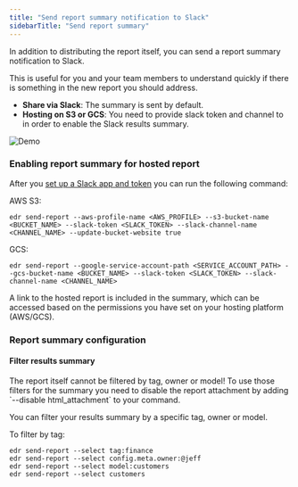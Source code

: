 ```yaml
---
title: "Send report summary notification to Slack"
sidebarTitle: "Send report summary"
---
```


In addition to distributing the report itself, you can send a report summary notification to Slack.

This is useful for you and your team members to understand quickly if there is something in the new report you should address.

- **Share via Slack**: The summary is sent by default.
- **Hosting on S3 or GCS**: You need to provide slack token and channel to in order to enable the Slack results summary.

<Frame>
  <img src="/pics/report_slack_summary.png" alt="Demo" />
</Frame>

### Enabling report summary for hosted report

After you [set up a Slack app and token](/oss/deployment-and-configuration/slack#slack-integration-setup) you can run the following command:

AWS S3:

```shell
edr send-report --aws-profile-name <AWS_PROFILE> --s3-bucket-name <BUCKET_NAME> --slack-token <SLACK_TOKEN> --slack-channel-name <CHANNEL_NAME> --update-bucket-website true
```

GCS:

```shell
edr send-report --google-service-account-path <SERVICE_ACCOUNT_PATH> --gcs-bucket-name <BUCKET_NAME> --slack-token <SLACK_TOKEN> --slack-channel-name <CHANNEL_NAME>
```

A link to the hosted report is included in the summary, which can be accessed based on the permissions you have set on your hosting platform (AWS/GCS).

### Report summary configuration

#### Filter results summary

<Warning>
  The report itself cannot be filtered by tag, owner or model! To use those
  filters for the summary you need to disable the report attachment by adding
  `--disable html_attachment` to your command.
</Warning>

You can filter your results summary by a specific tag, owner or model.

To filter by tag:

```shell send-report selectors
edr send-report --select tag:finance
edr send-report --select config.meta.owner:@jeff
edr send-report --select model:customers
edr send-report --select customers
```
